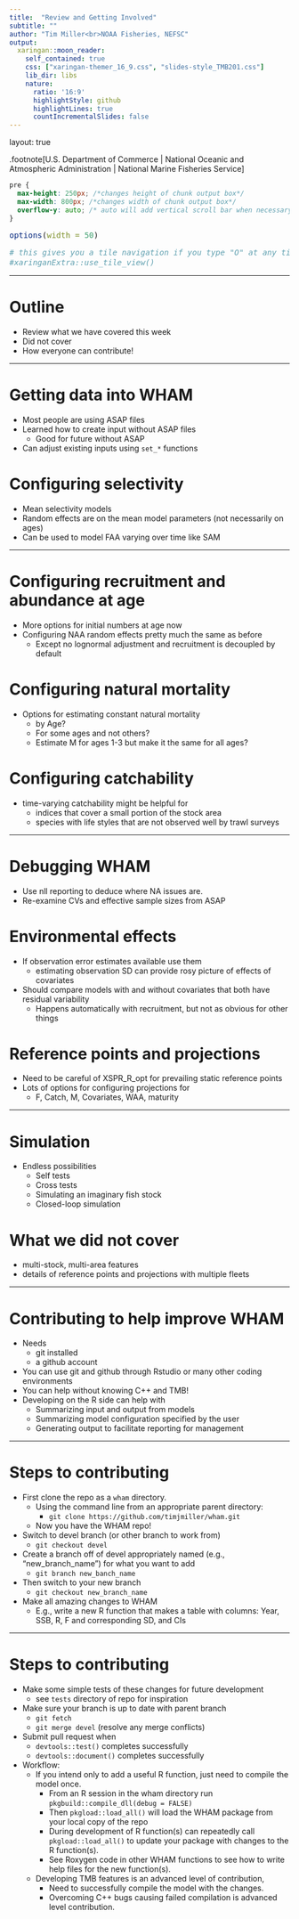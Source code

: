 ```yaml
---
title:  "Review and Getting Involved"
subtitle: ""
author: "Tim Miller<br>NOAA Fisheries, NEFSC"
output:
  xaringan::moon_reader:
    self_contained: true
    css: ["xaringan-themer_16_9.css", "slides-style_TMB201.css"]
    lib_dir: libs
    nature:
      ratio: '16:9'
      highlightStyle: github
      highlightLines: true
      countIncrementalSlides: false
---
```


layout: true

.footnote[U.S. Department of Commerce | National Oceanic and Atmospheric Administration | National Marine Fisheries Service]


<style type="text/css">

code.cpp{
  font-size: 14px;
}
code.r{
  font-size: 14px;
}


</style>

```css
pre {
  max-height: 250px; /*changes height of chunk output box*/
  max-width: 800px; /*changes width of chunk output box*/
  overflow-y: auto; /* auto will add vertical scroll bar when necessary */
}

```
```r
options(width = 50)
```

```r
# this gives you a tile navigation if you type "O" at any time
#xaringanExtra::use_tile_view()
```

---

# Outline <br>

* Review what we have covered this week
* Did not cover 
* How everyone can contribute!

---

# Getting data into WHAM

* Most people are using ASAP files
* Learned how to create input without ASAP files
    * Good for future without ASAP
* Can adjust existing inputs using `set_*` functions

# Configuring selectivity

* Mean selectivity models
* Random effects are on the mean model parameters (not necessarily on ages)
* Can be used to model FAA varying over time like SAM

---

# Configuring recruitment and abundance at age

* More options for initial numbers at age now
* Configuring NAA random effects pretty much the same as before
    * Except no lognormal adjustment and recruitment is decoupled by default


# Configuring natural mortality

* Options for estimating constant natural mortality
  * by Age?
  * For some ages and not others?
  * Estimate M for ages 1-3 but make it the same for all ages?

# Configuring catchability

* time-varying catchability might be helpful for
    * indices that cover a small portion of the stock area
    * species with life styles that are not observed well by trawl surveys

---

# Debugging WHAM

* Use nll reporting to deduce where NA issues are.
* Re-examine CVs and effective sample sizes from ASAP

# Environmental effects

* If observation error estimates available use them
    * estimating observation SD can provide rosy picture of effects of covariates
* Should compare models with and without covariates that both have residual variability
    * Happens automatically with recruitment, but not as obvious for other things

# Reference points and projections

* Need to be careful of XSPR_R_opt for prevailing static reference points
* Lots of options for configuring projections for 
    * F, Catch, M, Covariates, WAA, maturity

---

# Simulation

* Endless possibilities
    * Self tests
    * Cross tests
    * Simulating an imaginary fish stock
    * Closed-loop simulation

# What we did not cover

* multi-stock, multi-area features
* details of reference points and projections with multiple fleets

---

# Contributing to help improve WHAM

* Needs 
    * git installed
    * a github account
* You can use git and github through Rstudio or many other coding environments
* You can help without knowing C++ and TMB!
* Developing on the R side can help with
    * Summarizing input and output from models
    * Summarizing model configuration specified by the user
    * Generating output to facilitate reporting for management

---

# Steps to contributing

* First clone the repo as a `wham` directory. 
    * Using the command line from an appropriate parent directory:
        * `git clone https://github.com/timjmiller/wham.git`
    * Now you have the WHAM repo!
* Switch to devel branch (or other branch to work from)
    * `git checkout devel`
* Create a branch off of devel appropriately named (e.g., "new_branch_name") for what you want to add
    * `git branch new_banch_name`
* Then switch to your new branch
    *  `git checkout new_branch_name`
* Make all amazing changes to WHAM
    * E.g., write a new R function that makes a table with columns: Year, SSB, R, F and corresponding SD, and CIs  


---

# Steps to contributing


* Make some simple tests of these changes for future development
    * see `tests` directory of repo for inspiration
* Make sure your branch is up to date with parent branch
    * `git fetch`
    * `git merge devel` (resolve any merge conflicts)
* Submit pull request when
    * `devtools::test()` completes successfully 
    * `devtools::document()` completes successfully
* Workflow: 
    * If you intend only to add a useful R function, just need to compile the model once.
        * From an R session in the wham directory run `pkgbuild::compile_dll(debug = FALSE)`
        * Then `pkgload::load_all()` will load the WHAM package from your local copy of the repo
        * During development of R function(s) can repeatedly call `pkgload::load_all()` to update your package with changes to the R function(s).
        * See Roxygen code in other WHAM functions to see how to write help files for the new function(s).
    * Developing TMB features is an advanced level of contribution, 
        * Need to successfully compile the model with the changes.
        * Overcoming C++ bugs causing failed compilation is advanced level contribution. 
